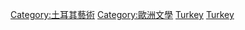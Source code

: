 [[Category:土耳其藝術|Category:土耳其藝術]]
[[Category:歐洲文學|Category:歐洲文學]]
[[Category:亞洲文學|Turkey]]
[[Category:各國文學|Turkey]]